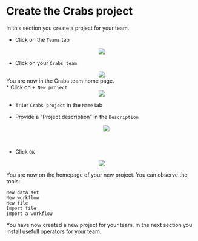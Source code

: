 # Create the Crabs project

In this section you create a project for your team.


* Click on the `Teams` tab

<center><img src="images/Click_on_teams_tab.png"></center>

* Click on your `Crabs team`

<center><img src="images/Click_on_crabs_team.png"></center>

You are now in the Crabs team home page.
\
* Click on `+ New project`
<center><img src="images/Click_on_add_project.png"></center>

* Enter `Crabs project` in the `Name` tab

* Provide a "Project description" in the `Description`
<center><img src="images/Give_name_description_to_project.png"></center>
\
* Click `OK`

<center><img src="images/View_project_homepage.png"></center>


You are now on the homepage of your new project.
You can observe the tools:


`New data set`  
    `New workflow`  
    `New file`  
    `Import file`  
    `Import a workflow`  

You have now created a new project for your team. In the next section you install usefull operators for your team.